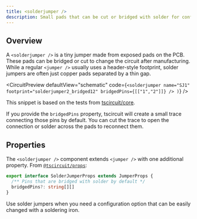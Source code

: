 ```yaml
---
title: <solderjumper />
description: Small pads that can be cut or bridged with solder for configuration options.
---
```


## Overview

A `<solderjumper />` is a tiny jumper made from exposed pads on the PCB. These pads can be bridged or cut to change the circuit after manufacturing. While a regular `<jumper />` usually uses a header-style footprint, solder jumpers are often just copper pads separated by a thin gap.


<CircuitPreview
  defaultView="schematic"
  code={`
    <solderjumper name="SJ1" footprint="solderjumper2_bridged12" bridgedPins={[["1","2"]]} />
  )
  `}
/>

This snippet is based on the tests from [tscircuit/core](https://github.com/tscircuit/core/blob/main/tests/components/normal-components/solderjumper.test.tsx).

If you provide the `bridgedPins` property, tscircuit will create a small trace connecting those pins by default. You can cut the trace to open the connection or solder across the pads to reconnect them.

## Properties

The `<solderjumper />` component extends `<jumper />` with one additional property. From [`@tscircuit/props`](https://github.com/tscircuit/props/blob/main/lib/components/solderjumper.ts):

```ts
export interface SolderJumperProps extends JumperProps {
  /** Pins that are bridged with solder by default */
  bridgedPins?: string[][]
}
```

Use solder jumpers when you need a configuration option that can be easily changed with a soldering iron.
